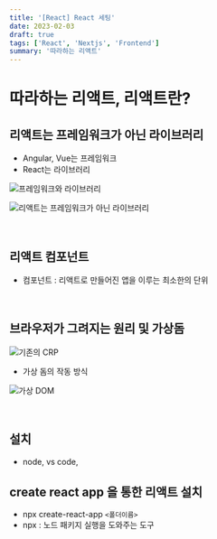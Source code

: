 ```yaml
---
title: '[React] React 세팅'
date: 2023-02-03
draft: true
tags: ['React', 'Nextjs', 'Frontend']
summary: '따라하는 리액트'
---
```


# 따라하는 리액트, 리액트란?

## 리액트는 프레임워크가 아닌 라이브러리

- Angular, Vue는 프레임워크
- React는 라이브러리

![프레임워크와 라이브러리](https://user-images.githubusercontent.com/42582516/216476660-0d68a483-2328-4855-8431-0fae651abf89.png)

![리액트는 프레임워크가 아닌 라이브러리](https://user-images.githubusercontent.com/42582516/216476778-6d854df7-7580-4804-b1ec-a4ca962643f7.png)

<br />

## 리액트 컴포넌트

- 컴포넌트 : 리액트로 만들어진 앱을 이루는 최소한의 단위

<br />

## 브라우저가 그려지는 원리 및 가상돔

![기존의 CRP](https://user-images.githubusercontent.com/42582516/216477075-144c4532-bab7-4b07-bd5d-6834a4d0866b.png)

- 가상 돔의 작동 방식

![가상 DOM](https://user-images.githubusercontent.com/42582516/216477151-ab282b4f-d4d3-4022-8cb6-a790d5ab2365.png)

<br />

## 설치

- node, vs code,

## create react app 을 통한 리액트 설치

- npx create-react-app `<폴더이름>`
- npx : 노드 패키지 실행을 도와주는 도구
